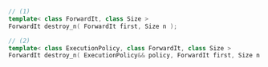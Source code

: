 ```cpp
// (1)
template< class ForwardIt, class Size >
ForwardIt destroy_n( ForwardIt first, Size n );

// (2)
template< class ExecutionPolicy, class ForwardIt, class Size >
ForwardIt destroy_n( ExecutionPolicy&& policy, ForwardIt first, Size n );
```
